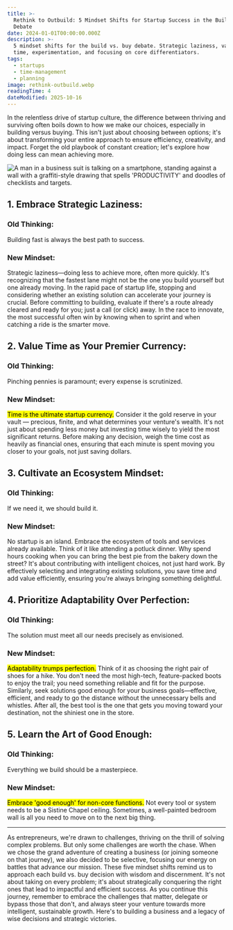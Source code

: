 ```yaml
---
title: >-
  Rethink to Outbuild: 5 Mindset Shifts for Startup Success in the Build vs. Buy
  Debate
date: 2024-01-01T00:00:00.000Z
description: >-
  5 mindset shifts for the build vs. buy debate. Strategic laziness, valuing
  time, experimentation, and focusing on core differentiators.
tags:
  - startups
  - time-management
  - planning
image: rethink-outbuild.webp
readingTime: 4
dateModified: 2025-10-16
---
```


In the relentless drive of startup culture, the difference between thriving and
surviving often boils down to how we make our choices, especially in building
versus buying. This isn't just about choosing between options; it's about
transforming your entire approach to ensure efficiency, creativity, and impact.
Forget the old playbook of constant creation; let's explore how doing less can
mean achieving more.

![A man in a business suit is talking on a smartphone, standing against a wall with a graffiti-style drawing that spells 'PRODUCTIVITY' and doodles of checklists and targets.](rethink-outbuild.webp)

## 1. Embrace Strategic Laziness:

### Old Thinking:

Building fast is always the best path to success.

### New Mindset:

Strategic laziness—doing less to achieve more, often more quickly. It's
recognizing that the fastest lane might not be the one you build yourself but
one already moving. In the rapid pace of startup life, stopping and considering
whether an existing solution can accelerate your journey is crucial. Before
committing to building, evaluate if there's a route already cleared and ready
for you; just a call (or click) away. In the race to innovate, the most
successful often win by knowing when to sprint and when catching a ride is the
smarter move.

## 2. Value Time as Your Premier Currency:

### Old Thinking:

Pinching pennies is paramount; every expense is scrutinized.

### New Mindset:

<mark>Time is the ultimate startup currency.</mark> Consider it the gold reserve
in your vault — precious, finite, and what determines your venture's wealth.
It's not just about spending less money but investing time wisely to yield the
most significant returns. Before making any decision, weigh the time cost as
heavily as financial ones, ensuring that each minute is spent moving you closer
to your goals, not just saving dollars.

## 3. Cultivate an Ecosystem Mindset:

### Old Thinking:

If we need it, we should build it.

### New Mindset:

No startup is an island. Embrace the ecosystem of tools and services already
available. Think of it like attending a potluck dinner. Why spend hours cooking
when you can bring the best pie from the bakery down the street? It's about
contributing with intelligent choices, not just hard work. By effectively
selecting and integrating existing solutions, you save time and add value
efficiently, ensuring you're always bringing something delightful.

## 4. Prioritize Adaptability Over Perfection:

### Old Thinking:

The solution must meet all our needs precisely as envisioned.

### New Mindset:

<mark>Adaptability trumps perfection.</mark> Think of it as choosing the right
pair of shoes for a hike. You don't need the most high-tech, feature-packed
boots to enjoy the trail; you need something reliable and fit for the purpose.
Similarly, seek solutions good enough for your business goals—effective,
efficient, and ready to go the distance without the unnecessary bells and
whistles. After all, the best tool is the one that gets you moving toward your
destination, not the shiniest one in the store.

## 5. Learn the Art of Good Enough:

### Old Thinking:

Everything we build should be a masterpiece.

### New Mindset:

<mark>Embrace 'good enough' for non-core functions.</mark> Not every tool or
system needs to be a Sistine Chapel ceiling. Sometimes, a well-painted bedroom
wall is all you need to move on to the next big thing.

---

As entrepreneurs, we're drawn to challenges, thriving on the thrill of solving
complex problems. But only some challenges are worth the chase. When we chose
the grand adventure of creating a business (or joining someone on that journey),
we also decided to be selective, focusing our energy on battles that advance our
mission. These five mindset shifts remind us to approach each build vs. buy
decision with wisdom and discernment. It's not about taking on every problem;
it's about strategically conquering the right ones that lead to impactful and
efficient success. As you continue this journey, remember to embrace the
challenges that matter, delegate or bypass those that don't, and always steer
your venture towards more intelligent, sustainable growth. Here's to building a
business and a legacy of wise decisions and strategic victories.
